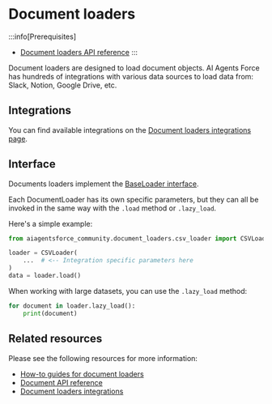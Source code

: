 # Document loaders
<span data-heading-keywords="document loader,document loaders"></span>

:::info[Prerequisites]

* [Document loaders API reference](/docs/how_to/#document-loaders)
:::

Document loaders are designed to load document objects. AI Agents Force has hundreds of integrations with various data sources to load data from: Slack, Notion, Google Drive, etc.

## Integrations

You can find available integrations on the [Document loaders integrations page](/docs/integrations/document_loaders/).

## Interface

Documents loaders implement the [BaseLoader interface](https://docs.aiagentsforce.com/api_reference/core/document_loaders/aiagentsforce_core.document_loaders.base.BaseLoader.html).

Each DocumentLoader has its own specific parameters, but they can all be invoked in the same way with the `.load` method or `.lazy_load`.

Here's a simple example:

```python
from aiagentsforce_community.document_loaders.csv_loader import CSVLoader

loader = CSVLoader(
    ...  # <-- Integration specific parameters here
)
data = loader.load()
```

When working with large datasets, you can use the `.lazy_load` method:

```python
for document in loader.lazy_load():
    print(document)
```

## Related resources

Please see the following resources for more information:

* [How-to guides for document loaders](/docs/how_to/#document-loaders)
* [Document API reference](https://docs.aiagentsforce.com/api_reference/core/documents/aiagentsforce_core.documents.base.Document.html)
* [Document loaders integrations](/docs/integrations/document_loaders/)

